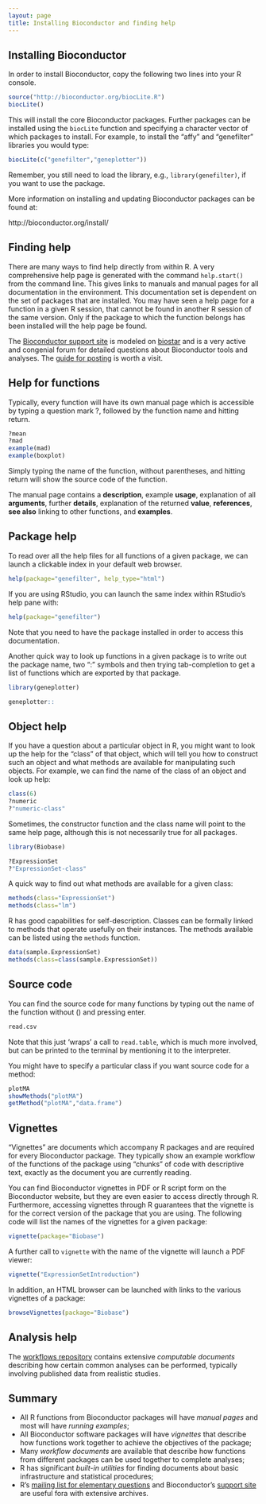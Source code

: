 ```yaml
---
layout: page
title: Installing Bioconductor and finding help
---
```


## Installing Bioconductor

In order to install Bioconductor, copy the following two lines into your R console.

```r
source("http://bioconductor.org/biocLite.R")
biocLite()
```

This will install the core Bioconductor packages. Further packages can be installed using the `biocLite` function and specifying a character vector of which packages to install. For example, to install the "affy" and "genefilter" libraries you would type:

```r
biocLite(c("genefilter","geneplotter"))
```

Remember, you still need to load the library, e.g., `library(genefilter)`, if you want to use the package.

More information on installing and updating Bioconductor packages can be found at:

http://bioconductor.org/install/

## Finding help 

There are many ways to find help directly from within R. 
A very comprehensive help page is generated with the command `help.start()` from the
command line.  This gives links to manuals and manual pages for all documentation in the environment.
This documentation set is dependent on the set of packages that are installed.  You may
have seen a help page for a function in a given R session, that cannot be found in
another R session of the same version.  Only if the package to which the function belongs
has been installed will the help page be found.

The [Bioconductor support site](https://support.bioconductor.org/) is modeled on [biostar](https://github.com/ialbert/biostar-central) and is a very active and congenial forum for detailed questions about
Bioconductor tools and analyses.  The [guide for posting](http://www.bioconductor.org/help/support/posting-guide/)
is worth a visit.

## Help for functions

Typically, every function will have its own manual page which is accessible by typing a question mark ?, followed by the function name and hitting return.

```r
?mean
?mad
example(mad)
example(boxplot)
```

Simply typing the name of the function, without parentheses, and hitting return will show the source code of the function.

The manual page contains a **description**, example **usage**, explanation of all **arguments**, further **details**, explanation of the returned **value**, **references**, **see also** linking to other functions, and **examples**.

## Package help

To read over all the help files for all functions of a given package, we can launch a clickable index in your default web browser.

```r
help(package="genefilter", help_type="html")
```

If you are using RStudio, you can launch the same index within RStudio's help pane with:

```r
help(package="genefilter")
```

Note that you need to have the package installed in order to access this documentation.

Another quick way to look up functions in a given package is to write out the package name, two ":" symbols and then trying tab-completion to get a list of functions which are exported by that package.

```r
library(geneplotter)
```

```r
geneplotter::
```

## Object help

If you have a question about a particular object in R, you might want to look up the help for the "class" of that object, which will tell you how to construct such an object and what methods are available for manipulating such objects. For example, we can find the name of the class of an object and look up help:

```r
class(6)
?numeric
?"numeric-class"
```

Sometimes, the constructor function and the class name will point to the same help page, although this is not necessarily true for all packages.

```r
library(Biobase)
```

```r
?ExpressionSet
?"ExpressionSet-class"
```

A quick way to find out what methods are available for a given class:

```r
methods(class="ExpressionSet")
methods(class="lm")
```

R has good capabilities for self-description.  Classes can be formally linked to methods
that operate usefully on their instances.  The methods available can be
listed using the `methods` function.

```r
data(sample.ExpressionSet)
methods(class=class(sample.ExpressionSet))
```

## Source code

You can find the source code for many functions by typing out the name of the function without () and pressing enter.

```r
read.csv
```

Note that this just 'wraps' a call to `read.table`, which is much more involved, but can
be printed to the terminal by mentioning it to the interpreter.

You might have to specify a particular class if you want source code for a method:

```r
plotMA
showMethods("plotMA")
getMethod("plotMA","data.frame")
```

## Vignettes

"Vignettes" are documents which accompany R packages and are required for every Bioconductor package. They typically show an example workflow of the functions of the package using "chunks" of code with descriptive text, exactly as the document you are currently reading. 

You can find Bioconductor vignettes in PDF or R script form on the Bioconductor website, but they are even easier to access directly through R. Furthermore, accessing vignettes through R guarantees that the vignette is for the correct version of the package that you are using. The following code will list the names of the vignettes for a given package:

```r
vignette(package="Biobase")
```

A further call to `vignette` with the name of the vignette will launch a PDF viewer:

```r
vignette("ExpressionSetIntroduction")
```

In addition, an HTML browser can be launched with links to the various vignettes of a package:


```r
browseVignettes(package="Biobase")
```

## Analysis help

The [workflows repository](http://www.bioconductor.org/help/workflows/) 
contains extensive _computable documents_ describing how
certain common analyses can be performed, typically involving published
data from realistic studies.

## Summary

- All R functions from Bioconductor packages will have _manual pages_ and
most will have _running examples_;
- All Bioconductor software packages will have _vignettes_ that describe
how functions work together to achieve the objectives of the package;
- Many _workflow documents_ are available that describe how functions from
different packages can be used together to complete analyses;
- R has significant _built-in utilities_ for finding documents about basic infrastructure
and statistical procedures;
- R's [mailing list for elementary questions](https://stat.ethz.ch/mailman/listinfo/r-help)
and Bioconductor's [support site](https://support.bioconductor.org/) are useful fora
with extensive archives.
